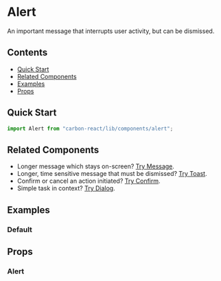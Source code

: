 
<Meta of={AlertStories} />

# Alert

An important message that interrupts user activity, but can be dismissed.

## Contents

- [Quick Start](#quick-start)
- [Related Components](#related-components)
- [Examples](#examples)
- [Props](#props)

## Quick Start

```javascript
import Alert from "carbon-react/lib/components/alert";
```

## Related Components

- Longer message which stays on-screen? [Try Message](../?path=/docs/message--docs).
- Longer, time sensitive message that must be dismissed? [Try Toast](../?path=/docs/toast--docs).
- Confirm or cancel an action initiated? [Try Confirm](../?path=/docs/confirm--docs).
- Simple task in context? [Try Dialog](../?path=/docs/dialog--docs).

## Examples

### Default

<Canvas of={AlertStories.Default} />

## Props

### Alert

<ArgTypes of={AlertStories} />
